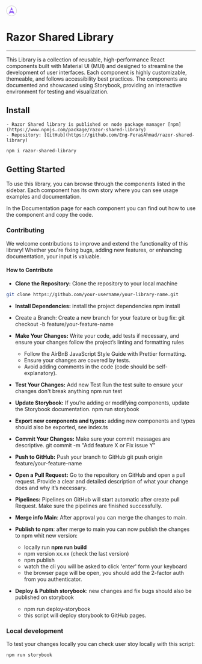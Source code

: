 
<Meta title="Get Started" />

<div style={{width: 'fit-content', margin:'auto'}}>
    <div style={{width: 'fit-content', margin:'auto'}}>
        <svg width="28" height="28" viewBox="0 0 28 28" fill="none" xmlns="http://www.w3.org/2000/svg">
            <circle cx="14" cy="14" r="13.5" fill="white" stroke="#C3C3C3"/>
            <rect width="16" height="18" transform="translate(6 4)" fill="white"/>
            <path d="M11.0098 13.093C10.7364 12.8977 10.5998 12.8001 10.4641 12.7881C10.3451 12.7775 10.2263 12.8099 10.1291 12.8794C10.0184 12.9586 9.95016 13.1121 9.81373 13.419L6.77518 20.2558C6.53163 20.8038 6.40986 21.0778 6.46172 21.254C6.50672 21.407 6.62199 21.5294 6.77202 21.5834C6.94491 21.6456 7.22564 21.5403 7.78712 21.3298L13.7191 19.1053C13.823 19.0663 13.875 19.0468 13.9285 19.0391C13.9759 19.0322 14.0241 19.0322 14.0715 19.0391C14.125 19.0468 14.1769 19.0663 14.2809 19.1053L20.2129 21.3298C20.7744 21.5403 21.0551 21.6456 21.228 21.5834C21.378 21.5294 21.4933 21.407 21.5383 21.254C21.5901 21.0778 21.4684 20.8038 21.2248 20.2558L18.1863 13.419C18.0498 13.1121 17.9816 12.9586 17.8708 12.8794C17.7737 12.8099 17.6549 12.7775 17.5359 12.7881C17.4002 12.8001 17.2636 12.8977 16.9902 13.093L14.5812 14.8137C14.2335 15.062 13.7665 15.062 13.4188 14.8137L11.0098 13.093Z" fill="#9763F6" fillOpacity="0.9"/>
            <path d="M11.0612 10.6128C11.0495 10.6391 11.0579 10.6699 11.0813 10.6866L13.535 12.4393C13.7024 12.5588 13.786 12.6186 13.8773 12.6417C13.9578 12.6621 14.0422 12.6621 14.1228 12.6417C14.2141 12.6186 14.2977 12.5588 14.465 12.4393L16.9188 10.6866C16.9422 10.6699 16.9506 10.6391 16.9389 10.6128L14.7311 5.6452C14.4996 5.12425 14.3838 4.86378 14.2225 4.78365C14.0823 4.71404 13.9177 4.71404 13.7776 4.78365C13.6163 4.86378 13.5005 5.12425 13.269 5.6452L11.0612 10.6128Z" fill="#9763F6" fillOpacity="0.62"/>
        </svg>
    </div>
    <h1>Razor Shared Library</h1>
</div>

---

This Library is a collection of reusable, high-performance React components built with Material UI (MUI) and designed
to streamline the development of user interfaces. Each component is highly customizable, themeable,
and follows accessibility best practices. The components are documented and showcased using Storybook,
providing an interactive environment for testing and visualization.

## Install
    - Razor Shared library is published on node package manager [npm](https://www.npmjs.com/package/razor-shared-library)
    - Repository: [GitHub](https://github.com/Eng-FerasAhmad/razor-shared-library)

```js
npm i razor-shared-library
```

## Getting Started

To use this library, you can browse through the components listed in the sidebar.
Each component has its own story where you can see usage examples and documentation.

In the Documentation page for each component you can find out how to use the component and copy the code.

### Contributing
We welcome contributions to improve and extend the functionality of this library! Whether you're fixing bugs,
adding new features, or enhancing documentation, your input is valuable.

#### How to Contribute
 - **Clone the Repository:** Clone the repository to your local machine

```bash
git clone https://github.com/your-username/your-library-name.git
```

- **Install Dependencies:** install the project dependencies
npm install

- Create a Branch: Create a new branch for your feature or bug fix:
git checkout -b feature/your-feature-name

- **Make Your Changes:** Write your code, add tests if necessary, and ensure your changes follow the project’s linting and formatting rules
    - Follow the AirBnB JavaScript Style Guide with Prettier formatting.
    - Ensure your changes are covered by tests.
    - Avoid adding comments in the code (code should be self-explanatory).

- **Test Your Changes:** Add new Test Run the test suite to ensure your changes don't break anything
npm run test

- **Update Storybook:** If you’re adding or modifying components, update the Storybook documentation.
npm run storybook

- **Export new components and types:** adding new components and types should also be exported, see index.ts

- **Commit Your Changes:** Make sure your commit messages are descriptive.
git commit -m "Add feature X or Fix issue Y"

- **Push to GitHub:** Push your branch to GitHub
git push origin feature/your-feature-name

- **Open a Pull Request:** Go to the repository on GitHub and open a pull request.
Provide a clear and detailed description of what your change does and why it’s necessary.

- **Pipelines:** Pipelines on GitHub will start automatic after create pull Request.
    Make sure the pipelines are finished successfully.
- **Merge info Main**: After approval you can merge the changes to main.

- **Publish to npm**: after merge to main you can now publish the changes to npm whit new version:
    - locally run **npm run build**
    - npm version xx.xx (check the last version)
    - npm publish
    - watch the cli you will be asked to click 'enter' form your keyboard
    - the browser page will be open, you should add the 2-factor auth from you authenticator.

- **Deploy & Publish storybook**: new changes and fix bugs should also be published on storybook
    - npm run deploy-storybook
    - this script will deploy storybook to GitHub pages.

### Local development

To test your changes locally you can check user stoy locally with this script:
```bash
npm run storybook
